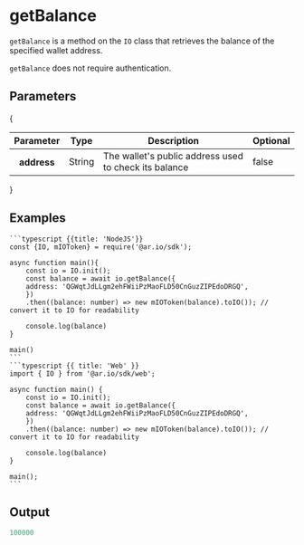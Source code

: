 
# getBalance

`getBalance` is a method on the `IO` class that retrieves the balance of the specified wallet address.

`getBalance` does not require authentication.

## Parameters

{

<div style={{ textAlign: 'center' }}>
  <table className="inline-table">
    <thead>
      <tr>
        <th>Parameter</th>
        <th>Type</th>
        <th>Description</th>
        <th>Optional</th>
      </tr>
    </thead>
    <tbody>
      <tr>
        <th>address</th>
        <td>String</td>
        <td>The wallet's public address used to check its balance</td>
        <td>false</td>
      </tr>
    </tbody>
  </table>
</div>
}

## Examples

<CodeGroup title="getBalance">

    ```typescript {{title: 'NodeJS'}}
    const {IO, mIOToken} = require('@ar.io/sdk');

    async function main(){
        const io = IO.init();
        const balance = await io.getBalance({
        address: 'QGWqtJdLLgm2ehFWiiPzMaoFLD50CnGuzZIPEdoDRGQ',
        })
        .then((balance: number) => new mIOToken(balance).toIO()); // convert it to IO for readability

        console.log(balance)
    }

    main()
    ```
    ```typescript {{ title: 'Web' }}
    import { IO } from '@ar.io/sdk/web';

    async function main() {
        const io = IO.init();
        const balance = await io.getBalance({
        address: 'QGWqtJdLLgm2ehFWiiPzMaoFLD50CnGuzZIPEdoDRGQ',
        })
        .then((balance: number) => new mIOToken(balance).toIO()); // convert it to IO for readability

        console.log(balance)
    }

    main();
    ```

</CodeGroup>

## Output

```typescript
100000
```

